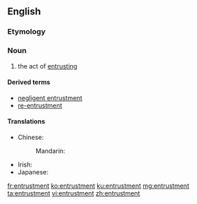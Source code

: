 ==English==

===Etymology===
{{suffix|entrust|ment|lang=en}}

===Noun===
{{en-noun}}

# the act of [[entrust]]ing

====Derived terms====
* [[negligent entrustment]]
* [[re-entrustment]]

====Translations====
{{trans-top|the act of entrusting}}
* Chinese:
*: Mandarin: {{t+|cmn|委托|tr=wěituō|sc=Hani}}
{{trans-mid}}
* Irish: {{t|ga|tiomnú|m}}
* Japanese: {{t+|ja|信託|tr=しんたく, shintaku|sc=Jpan}}
{{trans-bottom}}

[[fr:entrustment]]
[[ko:entrustment]]
[[ku:entrustment]]
[[mg:entrustment]]
[[ta:entrustment]]
[[vi:entrustment]]
[[zh:entrustment]]